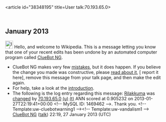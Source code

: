 <article id="38348195" title=User talk:70.193.65.0>
	<talkpage id="38348195" title="User talk:70.193.65.0">


== January 2013 ==
[[Image:Information.svg|left|25px|alt=|link=]] Hello, and welcome to Wikipedia. This is a message letting you know that one of your recent edits has been undone by an automated computer program called [[User:ClueBot NG|ClueBot NG]].
{{clear}}
* ClueBot NG makes very few [[User:ClueBot NG#Information About False Positives|mistakes]], but it does happen. If you believe the change you made was constructive, please [[User:ClueBot NG#Information About False Positives|read about it]], [{{User:ClueBot NG/Warnings/FPReport|1469462}} report it here], remove this message from your talk page, and then make the edit again.
* For help, take a look at the [[Wikipedia:Introduction|introduction]].
* The following is the log entry regarding this message: [[Rilakkuma]] was [http://en.wikipedia.org/w/index.php?title=Rilakkuma&amp;diff=535237986&amp;oldid=531459752 changed] by [[Special:Contributions/70.193.65.0|70.193.65.0]] [[User:70.193.65.0|(u)]] [[User talk:70.193.65.0|(t)]] ANN scored at 0.905232 on 2013-01-27T22:19:41+00:00 &lt;!-- MySQL ID: 1469462 --&gt;. Thank you. &lt;!-- Template:uw-cluebotwarning1 --&gt;&lt;!-- Template:uw-vandalism1 --&gt; [[User:ClueBot NG|ClueBot NG]] ([[User talk:ClueBot NG|talk]]) 22:19, 27 January 2013 (UTC)
	</talkpage>
</article>